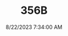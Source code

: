 ---
width: 4000
height: 6000
title: 356B
description: Royal Blue 1960 Porsche 356B Roadster shot in Austin, TX.
date: 8/22/2023 7:34:00 AM
cameraMake: Sony
cameraModel: ILCE-7M3
lens: E 35-150mm F2.0-F2.8 A058
settingsfStop: f/2.8
settingsISO: ISO 100
settingsShutter: 1/320
settingsFocalLength: 150 mm
---